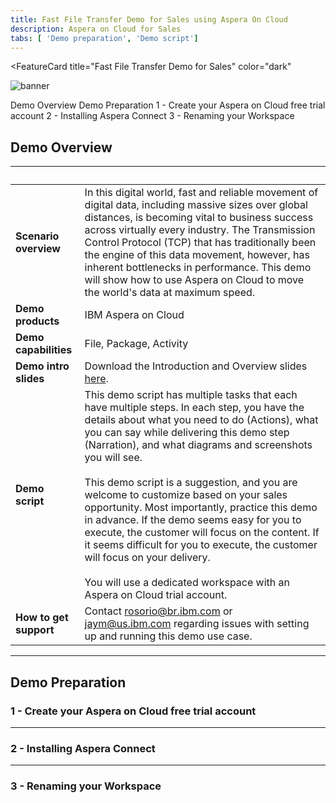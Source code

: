 ```yaml
---
title: Fast File Transfer Demo for Sales using Aspera On Cloud
description: Aspera on Cloud for Sales
tabs: [ 'Demo preparation', 'Demo script']
---
```



<FeatureCard
  title="Fast File Transfer Demo for Sales"
  color="dark"
  >

![banner](./images/Hero-Image.jpg)

</FeatureCard>

<AnchorLinks>
  <AnchorLink>Demo Overview</AnchorLink>
  <AnchorLink>Demo Preparation</AnchorLink>
  <AnchorLink>1 - Create your Aspera on Cloud free trial account</AnchorLink>
  <AnchorLink>2 - Installing Aspera Connect</AnchorLink>
  <AnchorLink>3 - Renaming your Workspace</AnchorLink>
</AnchorLinks>


## Demo Overview

| &nbsp; |                          |
| --------------------------------------- | ------------------------------------- |
| **Scenario overview** | In this digital world, fast and reliable movement of digital data, including massive sizes over global distances, is becoming vital to business success across virtually every industry. The Transmission Control Protocol (TCP) that has traditionally been the engine of this data movement, however, has inherent bottlenecks in performance. This demo will show how to use Aspera on Cloud to move the world's data at maximum speed. |
| **Demo products** | IBM Aspera on Cloud |
| **Demo capabilities** | File, Package, Activity |
| **Demo intro slides** | Download the Introduction and Overview slides <a href="https://ibm.box.com/s/tph26q1zzqhix1t1fkm2ukyc9eqgwdbg" target="_blank" rel="noreferrer">here</a>. |
| **Demo script** | This demo script has multiple tasks that each have multiple steps. In each step, you have the details about what you need to do (Actions), what you can say while delivering this demo step (Narration), and what diagrams and screenshots you will see. <br/><br/> This demo script is a suggestion, and you are welcome to customize based on your sales opportunity. Most importantly, practice this demo in advance. If the demo seems easy for you to execute, the customer will focus on the content. If it seems difficult for you to execute, the customer will focus on your delivery.<br/><br/>You will use a dedicated workspace with an Aspera on Cloud trial account. |
| **How to get support** | Contact <a href="mailto:rosorio@br.ibm.com">rosorio@br.ibm.com</a> or <a href="mailto:jaym@us.ibm.com">jaym@us.ibm.com</a> regarding issues with setting up and running this demo use case. |

***

## Demo Preparation

### 1 - Create your Aspera on Cloud free trial account

***

### 2 - Installing Aspera Connect

***

### 3 - Renaming your Workspace
